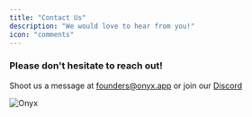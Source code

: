 ```yaml
---
title: "Contact Us"
description: "We would love to hear from you!"
icon: "comments"
---
```


### Please don't hesitate to reach out!

Shoot us a message at [founders@onyx.app](mailto:founders@onyx.app) or join our [Discord](https://discord.gg/TDJ59cGV2X)

![Onyx](/archive/logo/onyx_logo.svg)
